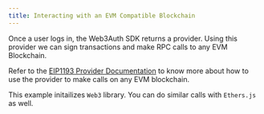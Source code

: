 ```yaml
---
title: Interacting with an EVM Compatible Blockchain
---
```


Once a user logs in, the Web3Auth SDK returns a provider. Using this provider we can sign transactions and make RPC calls to any EVM Blockchain.

Refer to the [EIP1193 Provider Documentation](https://docs.web3auth.io/sdk/web/providers/evm) to know more about how to use the provider to make calls
on any EVM blockchain.

This example initailizes `Web3` library. You can do similar calls with `Ethers.js` as well.
